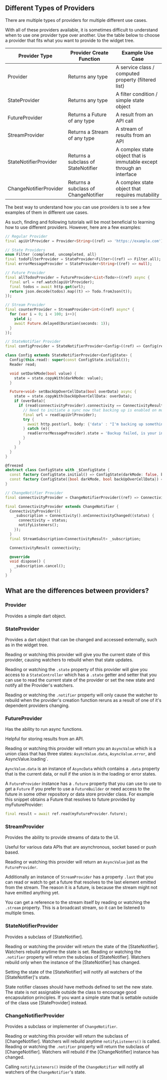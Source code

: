 ## Different Types of Providers

There are multiple types of providers for multiple different use cases.

With all of these providers available, it is sometimes difficult to understand when to use one provider type over another.
Use the table below to choose a provider that fits what you want to provide to the widget tree.

| Provider Type          | Provider Create Function             | Example Use Case                                                     |
| ---------------------- | ------------------------------------ | -------------------------------------------------------------------- |
| Provider               | Returns any type                     | A service class / computed property (filtered list)                  |
| StateProvider          | Returns any type                     | A filter condition / simple state object                             |
| FutureProvider         | Returns a Future of any type         | A result from an API call                                            |
| StreamProvider         | Returns a Stream of any type         | A stream of results from an API                                      |
| StateNotifierProvider  | Returns a subclass of StateNotifier  | A complex state object that is immutable except through an interface |
| ChangeNotifierProvider | Returns a subclass of ChangeNotifier | A complex state object that requires mutability                      |

The best way to understand how you can use providers is to see a few examples of them in different use cases.

As such, finding and following tutorials will be most beneficial to learning how to use different providers. However, here are a few examples:

```dart
// Regular Provider
final apiUrlProvider = Provider<String>((ref) => 'https://example.com');

// State Providers
enum Filter {completed, uncompleted, all}
final todoFilterProvider = StateProvider<Filter>((ref) => Filter.all);
final errorMessageProvider = StateProvider<String>((ref) => null);

// Future Provider
final allTodosProvider = FutureProvider<List<Todo>>((ref) async {
  final url = ref.watch(apiUrlProvider);
  final todos = await http.get(url);
  return json.decode(todos).map((t) => Todo.fromJson(t));
});

// Stream Provider
final counterProvider = StreamProvider<int>((ref) async* {
  for (var i = 0; i < 100; i++){
    yield i;
    await Future.delayed(Duration(seconds: 1));
  }
});

// StateNotifier Provider
final configProvider = StateNotifierProvider<Config>((ref) => Config(ref.read));

class Config extends StateNotifierProvider<ConfigState> {
  Config(this.read): super(const ConfigState.initial());
  Reader read;

  void setDarkMode(bool value) {
    state = state.copyWith(darkMode: value);
  }

  Future<void> setBackUpOverCellData(bool overData) async {
    state = state.copyWith(backUpOverCellData: overData);
    if (overData){
      if (read(connectivityProvider).connectivity == ConnectivityResult.mobile){
        // Need to initiate a sync now that backing up is enabled on mobile network
        final url = read(apiUrlProvider);
        try {
          await http.post(url, body: {'data' : "I'm backing up something"});
        } catch (e){
          read(errorMessageProvider).state = 'Backup failed, is your internet enabled?';
        }
      }
    }
  }
}

@freezed
abstract class ConfigState with _$ConfigState {
  const factory ConfigState.initial() => ConfigState(darkMode: false, backUpOverCellData: false);
  const factory ConfigState({bool darkMode, bool backUpOverCellData}) = _ConfigState;
}

// ChangeNotifier Provider
final connectivityProvider = ChangeNotifierProvider((ref) => ConnectivityProvider());

final ConnectivityProvider extends ChangeNotifier {
  ConnectivityProvider(){
    _subscription = Connectivity().onConnectivityChanged((status) {
      connectivity = status;
      notifyListeners();
    });
  }
  final StreamSubscription<ConnectivityResult> _subscription;

  ConnectivityResult connectivity;

  @override
  void dispose() {
    _subscription.cancel();
  }
}

```

## What are the differences between providers?

### Provider

Provides a simple dart object.

### StateProvider

Provides a dart object that can be changed and accessed externally, such as in the widget tree.

Reading or watching this provider will give you the current state of this provider, causing watchers to rebuild
when that state updates.

Reading or watching the `.state` property of this provider will give you access to a `StateController`
which has a `.state` getter and setter that you can use to read the current state of the
provider or set the new state and notify all the Provider's watchers.

Reading or watching the `.notifier` property will only cause the watcher to rebuild when the
provider's creation function reruns as a result of one of it's dependent providers changing.

### FutureProvider

Has the ability to run async functions.

Helpful for storing results from an API.

Reading or watching this provider will return you an `AsyncValue` which is a union class
that has three states: `AsyncValue.data`, `AsyncValue.error`, and AsyncValue.loading`.

`AyncValue.data` is an instance of `AsyncData` which contains a `.data` property that is the current data, or null if the union is in the loading or error states.

A `FutureProvider` instance has a `.future` property that you can use to use to get a `Future` if you prefer to use a `FutureBuilder`
or need access to the future in some other repository or data store provider class.
For example this snippet obtains a Future that resolves to future provided by myFutureProvider:

```dart
final result = await ref.read(myFutureProvider.future);
```

### StreamProvider

Provides the ability to provide streams of data to the UI.

Useful for various data APIs that are asynchronous, socket based or push based.

Reading or watching this provider will return an `AsyncValue` just as the `FutureProvider`.

Additionally an instance of `StreamProvider` has a property `.last` that you can read or watch
to get a future that resolves to the last element emitted from the stream.
The reason it is a future, is because the stream might not have emitted anything yet.

You can get a reference to the stream itself by reading or watching the `.stream` property. This is a
broadcast stream, so it can be listened to multiple times.

### StateNotifierProvider

Provides a subclass of [StateNotifier].

Reading or watching the provider will return the state of the [StateNotifier].
Watchers rebuild anytime the state is set.
Reading or watching the `.notifier` property will return the subclass of [StateNotifier].
Watchers rebuild only when the instance of the [StateNotifier] has changed.

Setting the state of the [StateNotifier] will notify all watchers of the [StateNotifier]'s state.

State notifier classes should have methods defined to set the new state.
The state is not assignable outside the class to encourage good encapsulation principles. If you
want a simple state that is settable outside of the class use [StateProvider] instead.

### ChangeNotifierProvider

Provides a subclass or implementer of `ChangeNotifier`.

Reading or watching this provider will return the subclass of [ChangeNotifier]. 
Watchers will rebuild anytime `notifyListeners()` is called.
Reading or watching the `.notifier` property will return the subclass of [ChangeNotifier]. 
Watchers will rebuild if the [ChangeNotifier] instance has changed.

Calling `notifyListeners()` inside of the `ChangeNotifier` will notify all watchers of the `ChangeNotifier`'s state.
